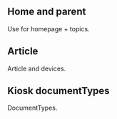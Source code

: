 
<Meta title="Icons/DocumentTypes" />

## Home and parent

Use for homepage + topics.

<Canvas>
    <PageHome style={{fontSize: 48}} />
    <PageParent style={{fontSize: 48}} />
</Canvas>

## Article 

Article and devices.

<Canvas>
    <Article style={{fontSize: 48}} />
    <Device style={{fontSize: 48}} />
    <DeviceWin style={{fontSize: 48}} />
    <DeviceMac style={{fontSize: 48}} />
</Canvas>

## Kiosk documentTypes

DocumentTypes.

<Canvas>
    <PageGrid style={{fontSize: 48}} />
    <PageList style={{fontSize: 48}} />
    <PageTimeline style={{fontSize: 48}} />
    <PageMedia style={{fontSize: 48}} />
    <PageAnnotate style={{fontSize: 48}} />
    <PageMap style={{fontSize: 48}} />
</Canvas>
